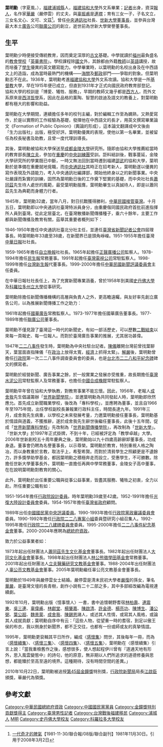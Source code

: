 {{Infobox_officeholder
| name = 葉明勳 
| image name = 
| width = 
| Sex = 男
| Native place = [[福建省|福建省]][[浦城縣|浦城縣]]  
| now = 
| period = 
| party = {{kmt}}
| date of birth = {{birth date|1913|9|25}}
| place of birth = {{ROC-1912}}[[福建省_(中华民国大陆时期)|福建省]][[浦城縣|浦城縣]]  
| date of death = {{death date and age|2009|11|21|1913|9|25}}
| place of death = {{ROC}}[[台北|台北]]
| nationality = {{ROC}}
| spouse = [[華嚴_(作家)|嚴停雲]] 
| educate = 
* 福建協和大學外文系畢業 1940 
* 美國史丹佛大學新聞研究所研究 1958 
* 美國州立科羅拉多大學新聞學院研究
| past = 
* 福建協和大學代訓導長 
* 中央通訊社特派員 1937-1945 
* 中央通訊社總社臺灣特派員 1945-1946 
* 中央通訊社臺北分社主任 1946-1950 
* 臺灣省新聞記者公會（第一屆）理事長 
* 臺灣省新聞記者公會（第二屆）理事長 
* 臺灣省新聞記者公會（第三屆）理事長 
* 中華日報社社長 1951-1955 
* 自立晚報社社長 1959-1965 
* 新生報業公司代董事長 1998-1999 
* 民生報常務董事 
* 臺灣電視公司常駐監察人 1991- 2009
* 正聲廣播公司監察人 
* 世界新聞專科學校副校長 1966- 
* 世新大學董事長 1991-2006 
* 世新大學榮譽董事長 2006-2009
* 中華民國新聞評議委員會主任委員 1999-2000 
* 國華廣告公司常務監察人 1961-1973 
* 國華廣告公司董事長 1973-1977 
* 聯廣公司董事長 1977-1989 
* 蕭同茲文化基金會董事長 1973- 
* 大同文化基金會董事長 1982- 
* 辜公亮文教基金會董事 
* 臺灣省政府顧問 1954-1957 
* 行政院設計委員 1951-1954 
* 行政院黨政審議委員會委員 
* 光復大陸設計研究委員會委員 1952-1991 
* 行政院二二八專案小組委員暨研究小組召集人 
* 行政院二二八建碑委員會委員 
* 二二八事件紀念基金會董事 
* 中國國民黨中央評議委員 1989- 
* 總統府資政 2000.05.20-2004.5.19
* 台灣水泥公司常務董事
* [[中國合成橡膠|中國合成橡膠]]公司常駐監察人
* 再興中學常務董事
* 財團法人立夫醫藥研究基金會董事
}}
'''葉明勳'''（字夏風，{{bd|1913年|9月25日|2009年|11月21日|catIdx=Ye葉明勳}}），[[福建|福建]][[浦城縣|浦城縣]]人，[[福建協和大學|福建協和大學]]外文系畢業；[[記者|記者]]出身，資深[[報人|報人]]，名作家[[華嚴_(作家)|華嚴]]（嚴停雲）的丈夫，與[[辜振甫|辜振甫]]是[[連襟|連襟]]；育有三女一子，子名文立，三女名文心、文可、文茲<ref>[http://lib.fg.tp.edu.tw/news/1981/%E4%B8%80%E4%BB%A3%E5%A5%87%E6%89%8D%E7%9A%84%E8%84%BE%E6%B0%A3.htm 一代奇才的脾氣]{{dead link|date=2018年4月 |bot=InternetArchiveBot |fix-attempted=yes }}【1981-11-30/聯合報/08版/聯合副刊】1981年11月30日。引用于2008年3月2日</ref>。曾任[[中央通訊社|中央通訊社]]社長、[[世新大學|世新大學]][[董事長|董事長]]，並參與台灣最大本土[[廣告|廣告]]公司[[聯廣公司|聯廣公司]]的創立，逝世前為世新大學榮譽董事長。

==生平==
葉明勳少時便接受傳統教育，因而奠定深厚的[[古文|古文]]基礎。中學就讀於[[福州|福州]]最負盛名的[[教會|教會]][[學校|學校]]「[[英華書院|英華書院]]」。學校課程除[[國文|國文]]外，其餘都由外籍[[教師|教師]]以[[英語|英語]]講授，故而培養了[[學生|學生]]優異的英文聽寫能力。中學畢業時，以葉明勳的名校出身及在中西語文上的造詣，成為當時最熱門的機構——[[海關|海關]]及[[郵政|郵政]]部門——爭取的對象。但葉明勳志不在此。1936年，葉明勳考進[[福建協和大學|福建協和大學]]外文系攻讀。協和大學是一所[[基督教|基督教]]大學，早在1915年便已成立，但直到1931年才正式向國民政府教育部登記。協和大學的校訓是「博愛、犧牲、服務」，早期的教師又幾乎都是[[西方人|西方人]]，而外文系原來是[[西洋哲學|西洋哲學]]系，因此在品格的薰陶、智慧的啟迪及語文的教養上，對葉明勳都有極大的影響和助益。

葉明勳在大學期間，連續擔任多年的校刊主編，對於編輯工作至為嫻熟，又熱愛寫作，於是以實際的工作經驗為基礎，發揮他在中西語文的長才，用英文撰寫畢業論文《Formation of Public Opinion》（輿論的形成），這本論文翻譯成中文後由「生力出版社」出版，極受好評。葉明勳優異的表現，使他以第一名畢業，並被留任為校長秘書及助教，且曾一度代理訓導長。

其後，葉明勳被協和大學保送至[[成都|成都]][[金陵大學|金陵大學]]研究所。隨即由協和大學推薦給當時的教育部長[[陳立夫|陳立夫]]，參加在[[重慶|重慶]]的[[中央訓練團|中央訓練團]]受訓。詎料結訓後，戰事蔓延，金陵大學研究所的學業既已中斷，一時又無法回到當時遷到福建[[邵武|邵武]]的協和大學，葉明勳於是準備在重慶就地覓職，而[[中央通訊社|中央通訊社]]其時正在招考新人，葉明勳遂以優異的寫作表現及外語能力，考入中央通訊社編譯部，開始他終身以之的新聞事業。中央社嚴謹而紮實的訓練，固然為葉明勳日後的工作奠下堅實的基礎，而中央社社長[[蕭同茲|蕭同茲]]先生待人處世的風範，最受葉明勳服膺，葉明勳畢生以真誠待人，即是以蕭同茲先生為典範而身體力行者。

1945年，葉明勳32歲，當年八月，對日抗戰獲得勝利，[[臺灣戰後時期|中華民國接管臺灣]]。十月五日，葉明勳即以中央通訊社臺灣特派員身分，由重慶偕同國民政府首批前進指揮所人員到臺灣。從此定居臺北，在臺灣散播新聞傳播種子，垂六十餘年，主要工作都與新聞傳播及教育有關，茲舉其重要者概列如下：

1946-1950年擔任中央通訊社臺北分社主任，並連任[[臺灣省新聞記者公會|臺灣省新聞記者公會]]四屆理事長。時葉明勳年33歲至38歲，在新聞界已是頭角崢嶸。1951-1955年擔任臺灣[[中華日報|中華日報]]社社長。

1959-1965年擔任[[自立晚報|自立晚報]]社社長。1965年起擔任[[正聲廣播公司|正聲廣播公司]]監察人。1978-1994年擔任[[民生報|民生報]]常務董事。1991年起擔任[[臺灣電視公司|臺灣電視公司]]常駐監察人。1998-1999年擔任[[台灣新生報|台灣新生報]]代董事長。1999-2000年擔任[[中華民國新聞評議委員會|中華民國新聞評議委員會]]主任委員。

在中華日報社社長任上，為了充實新聞專業涵養，曾於1958年到美國[[史丹佛大學|史丹佛大學]]及[[科羅拉多州立大學|科羅拉多州立大學]]從事研究。

葉明勳除擔任新聞傳播機構的高層與負責人之外，更高瞻遠矚，與友好率先創立廣告公司，以為推展新聞傳播工作之助力：

1961年起擔任[[國華廣告|國華廣告]]常務監察人。1973-1977年擔任國華廣告董事長。1977-1989年擔任[[聯廣公司|聯廣公司]]董事長。

葉明勳不僅見證了臺灣這一時代的新聞史，有如一部活歷史，可以歷數[[二戰結束|二戰結束]]以來每一頁報史、每一位報人。而對於臺灣廣告事業的推展，尤其居功甚偉。

1947年[[二二八事件|二二八事件]]發生時，葉明勳為中央社駐台記者。[[陳儀|陳儀]]離開台灣前曾找葉聊天，葉當面直指陳儀「在[[政治|政治]]上放得太寬，[[經濟|經濟]]上抓得太緊」。[[台灣省戒嚴令|解嚴]]後，葉明勳曾擔任[[行政院|行政院]]第一次二二八事件調查委員會的委員，也是[[台北市|台北市]][[二二八和平紀念碑|二二八和平紀念碑]]碑文的撰寫者。

葉明勳於經營新聞、廣告事業之餘，於一般實業之發展亦受推重，故長期擔任[[臺灣水泥公司|臺灣水泥公司]]常駐監察人及常務董事，也擔任[[中國合成橡膠|中國合成橡膠]]常駐監察人。

葉明勳早年曾在協和大學執教，對教育事業不能忘懷。因此，1956年，老報人[[成舍我|成舍我]]先生倡議籌辦「[[世界新聞學院|世界新聞學院]]」，並邀葉明勳為共同發起人時，葉明勳即欣然應允。首先成立新聞職業學校，後改為「專科學校」，並應聘為董事，並且自1966年至1975年間，出任學校副校長兼報業行政科主任，時間長達九年。1991年三月，成舍我先生病重，以學校之未來發展考量，力邀葉明勳接任董事長，葉明勳基於情誼與道義，不獲推辭，遂於成舍我先生辭世後繼任董事長，此後十五年間，促成「[[世界新聞專科學校|世界新聞專科學校]]」先改制為「[[世界新聞傳播學院|世界新聞傳播學院]]」，再改制為「[[世新大學|世新大學]]」。「世新大學」於1997年正式掛牌，不到十年，已經被評定為「教學卓越」大學。2006年世新創校五十周年慶典之後，葉明勳始以九十四歲高齡辭卸董事長，功成身退。董事會仍聘為名譽董事長，以示尊榮。葉明勳於教育，特別重視人格之陶冶，而以身教重於言教，取法乎上，希聖希賢。而對於清貧學生之照顧更是不遺餘力，許多獎學助學基金，都因葉明勳之積極奔走而設立，受惠學生，不可勝數。除擔任世新大學董事長外，葉明勳一直擔任再興中學常務董事，金陵女子高中董事，在在說明葉明勳對教育的關心。

此外，葉明勳於出任重要公職與從事公益事業，皆盡其服務、犧牲之初衷，全力以赴。所任重要公職有如：

1951-1954年擔任[[行政院設計委員|行政院設計委員]]。時年葉明勳39歲至42歲。1952-1991年擔任[[光復大陸設計委員會|光復大陸設計委員會]]委員。1954-1957年擔任[[臺灣省政府|臺灣省政府]]顧問。

1989年出任[[中國國民黨|中國國民黨]][[中央評議委員|中央評議委員]]。1990-1993年擔任[[行政院黨政審議委員會|行政院黨政審議委員會]]委員。1990-1992年擔任[[行政院二二八專案小組|行政院二二八專案小組]]委員暨研究小組召集人。1992-1995年擔任[[行政院二二八建碑委員會|行政院二二八建碑委員會]]委員。1995-2000年擔任[[二二八事件紀念基金會|二二八事件紀念基金會]]董事。2000-2004年應聘為[[總統府資政|總統府資政]]。

致力於公益事業者如：

1973年起出任財團法人[[蕭同茲先生文化基金會|蕭同茲先生文化基金會]]董事長。1982年起出任財團法人[[大同文化基金會|大同文化基金會]]董事長。1998年起出任財團法人[[林公熊徵學田基金會|林公熊徵學田基金會]]常務董事。2001年起出任財團法人[[立夫醫藥研究文教基金會|立夫醫藥研究文教基金會]]董事。1988-2004年出任財團法人[[辜公亮文教基金會|辜公亮文教基金會]]董事。2005年葉明勳繼任辜公亮文教基金會董事長。

葉明勳於1949年與嚴停雲女士結婚。嚴停雲是清末民初大學者[[嚴復|嚴復]]的孫女，筆名[[華嚴|華嚴]]，是臺灣文壇的長青樹，創作小說有二十二部之多，其中多部經改編為電視連續劇。

1992年10月，葉明勳出版〈憶事懷人〉一書，書中追懷朝野耆宿[[林柏壽|林柏壽]]、[[連震東|連震東]]、[[吳三連|吳三連]]、[[辜偉甫|辜偉甫]]、[[林獻堂|林獻堂]]、[[楊肇嘉|楊肇嘉]]、[[陳啟清|陳啟清]]、[[許金德|許金德]]、[[楊亮功|楊亮功]]、[[陳博生|陳博生]]、[[潘公弼|潘公弼]]、[[葉公超|葉公超]]、[[魏景蒙|魏景蒙]]、[[成舍我|成舍我]]、[[陳錫恩|陳錫恩]]諸人，或述其人性情，或寫其人風格，或論其人成就貢獻；葉明勳自序中有云：「這些人物，從望重一時的耆宿，到足以傲王侯的布衣，我以側身於新聞界，都不乏交往，也都有一份或師或友的真摯情誼。

1995年，葉明勳更裒輯其平日所作，編成〈[[感懷集|感懷集]]〉問世，其後每年一冊，而為〈[[感懷續集|感懷續集]]〉、〈[[感懷三集|感懷三集]]〉、〈[[感懷四集|感懷四集]]〉、〈[[感懷五集|感懷五集]]〉，葉明勳在〈感懷續集〉引言上說：「當我重檢舊作之後，感想很多，使人想起程伊川曾有『道通天地有形外，思入風雲變態中』的詩句，他的原意，無非期以人們所追求的道德修養與思想，都能臻於至高至遠的境界。這種期待，沒有時間空間的差異。」

2010年10月22日，葉明勳被追授[[第45屆金鐘獎|第45屆金鐘獎]]特別獎，[[行政院新聞局|行政院新聞局]]局長[[江啟臣|江啟臣]]頒獎，華嚴代為領獎。

== 參考文獻 ==
<div class="references-small">
<references />
</div>
{{中華民國總統府資政}}
{{金鐘獎特別貢獻獎}}
{{DEFAULTSORT:Ye葉明勳}}

[[Category:中華民國總統府資政|Category:中華民國總統府資政]]
[[Category:中國國民黨黨員|Category:中國國民黨黨員]]
[[Category:金鐘獎特別貢獻獎得主|Category:金鐘獎特別貢獻獎得主]]
[[Category:臺灣男性記者|Category:臺灣男性記者]]
[[Category:台灣戰後福建移民|Category:台灣戰後福建移民]]
[[Category:浦城人|Category:浦城人]]
[[Category:葉姓|M明]]
[[Category:史丹佛大學校友|Category:史丹佛大學校友]]
[[Category:科羅拉多大學校友|Category:科羅拉多大學校友]]